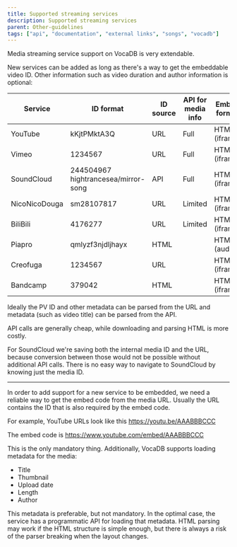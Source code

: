 ```yaml
---
title: Supported streaming services
description: Supported streaming services
parent: Other-guidelines
tags: ["api", "documentation", "external links", "songs", "vocadb"]
---
```


Media streaming service support on VocaDB is very extendable. 

New services can be added as long as there's a way to get the embeddable video ID. Other information such as video duration and author information is optional:

|Service|ID format|ID source|API for media info|Embed format|Library|
| ----------- | ----------- | ----------- | ----------- | ----------- | ----------- |
|YouTube|kKjtPMktA3Q|URL|Full|HTML5 (iframe)||
|Vimeo|1234567|URL|Full|HTML5 (iframe)||
|SoundCloud|244504967 hightrancesea/mirror-song|API|Full|HTML5 (iframe)||
|NicoNicoDouga|sm28107817|URL|Limited|HTML5 (iframe)|[NicoApiClient](https://github.com/riipah/nicovideo-apiclient-dotnet)|
|BiliBili|4176277|URL|Limited|HTML5 (iframe)||
|Piapro|qmlyzf3njdljhayx|HTML||HTML5 (audio)|[PiaproClient](https://github.com/riipah/piapro-dotnet)|
|Creofuga|1234567|URL||HTML5 (iframe)||
|Bandcamp|379042|HTML||HTML5 (iframe)|[NYoutubeDL](https://gitlab.com/BrianAllred/NYoutubeDL)|

Ideally the PV ID and other metadata can be parsed from the URL and metadata (such as video title) can be parsed from the API.

API calls are generally cheap, while downloading and parsing HTML is more costly.

For SoundCloud we're saving both the internal media ID and the URL, because conversion between those would not be possible without additional API calls. There is no easy way to navigate to SoundCloud by knowing just the media ID.

----

In order to add support for a new service to be embedded, we need a reliable way to get the embed code from the media URL. Usually the URL contains the ID that is also required by the embed code. 

For example, YouTube URLs look like this https://youtu.be/AAABBBCCC

The embed code is https://www.youtube.com/embed/AAABBBCCC

This is the only mandatory thing. Additionally, VocaDB supports loading metadata for the media:
* Title
* Thumbnail
* Upload date
* Length
* Author

This metadata is preferable, but not mandatory. In the optimal case, the service has a programmatic API for loading that metadata. HTML parsing may work if the HTML structure is simple enough, but there is always a risk of the parser breaking when the layout changes.